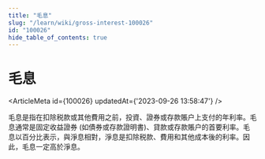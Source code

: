 ```yaml
---
title: "毛息"
slug: "/learn/wiki/gross-interest-100026"
id: "100026"
hide_table_of_contents: true
---
```



# 毛息

<ArticleMeta id={100026} updatedAt={'2023-09-26 13:58:47'} />
<div className='border-solid border-b border-t-0 my-4 border-[var(--ifm-color-gray-300)]' />

毛息是指在扣除税款或其他費用之前，投資、證券或存款賬户上支付的年利率。毛息通常是固定收益證券 (如債券或存款證明書)、貸款或存款賬户的首要利率。毛息以百分比表示，與淨息相對，淨息是扣除税款、費用和其他成本後的利率。因此，毛息一定高於淨息。
